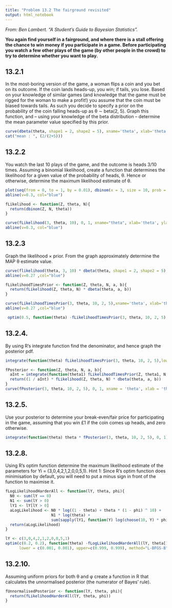 ```yaml
---
title: "Problem 13.2 The fairground revisited"
output: html_notebook
---
```

_From: Ben Lambert. “A Student’s Guide to Bayesian Statistics”._

__You again find yourself in a fairground, and where there is a stall offering the chance to win money if you participate in a game. Before participating you watch a few other plays of the game (by other people in the crowd) to try to determine whether you want to play.__


## 13.2.1

In the most-boring version of the game, a woman flips a coin and you bet on its outcome. If the coin lands heads-up, you win; if tails, you lose. Based on your knowledge of similar games (and knowledge that the game must be rigged for the woman to make a profit!) you assume that the coin must be biased towards tails. As such you decide to specify a prior on the probability of the coin falling heads-up as θ ∼ beta(2, 5). Graph this function, and – using your knowledge of the beta distribution – determine the mean parameter value specified by this prior.


```r
curve(dbeta(theta, shape1 = 2, shape2 = 5), xname='theta', xlab='theta', ylab='likelihood')
cat("mean : ", (2/(2+5)))
```

## 13.2.2
You watch the last 10 plays of the game, and the outcome is heads 3/10 times. Assuming a binomial likelihood, create a function that determines the likelihood for a given value of the probability of heads, θ. Hence or otherwise, determine the maximum likelihood estimate of θ.

```r
plot(seq(from = 0, to = 1, by = 0.01), dbinom(x = 3, size = 10, prob = seq(from = 0, to = 1, by = 0.01)), xlab='theta', ylab='likelihood')
abline(v=0.3, col="blue")

```
```r
fLikelihood <- function(Z, theta, N){
  return(dbinom(Z, N, theta))
}
```

```r
curve(fLikelihood(3, theta, 10), 0, 1, xname="theta", xlab='theta', ylab='likelihood')
abline(v=0.3, col="blue")
```


## 13.2.3
Graph the likelihood × prior. From the graph approximately determine the MAP θ estimate value.

```r
curve(flikelihood(theta, 3, 10) * dbeta(theta, shape1 = 2, shape2 = 5), xname = "theta", ylab = "likelihood x prior")
abline(v=0.27 ,col="blue")

```
```r
fLikelihoodTimesPrior <- function(Z, theta, N, a, b){
  return(fLikelihood(Z, theta, N) * dbeta(theta, a, b))
}

```

```r
curve(fLikelihoodTimesPrior(3, theta, 10, 2, 5),xname='theta', xlab='theta')
abline(v=0.27 ,col="blue")
```


```r
 optim(0.5, function(theta) -fLikelihoodTimesPrior(3, theta, 10, 2, 5),lower=0, upper=1, method="L-BFGS-B")
```

## 13.2.4. 
By using R’s integrate function find the denominator, and hence graph the posterior pdf.
```r
integrate(function(theta) fLikelihoodTimesPrior(3, theta, 10, 2, 5),lower=0, upper=1)

```

```r
fPosterior <- function(Z, theta, N, a, b){
  aInt = integrate(function(theta1) fLikelihoodTimesPrior(Z, theta1, N, a, b), 0, 1)[[1]]
  return((1 / aInt) * fLikelihood(Z, theta, N) * dbeta(theta, a, b))
}
curve(fPosterior(3, theta, 10, 2, 5), 0, 1, xname = 'theta', xlab = 'theta', ylab = 'pdf')
```

## 13.2.5. 
Use your posterior to determine your break-even/fair price for participating in the game, assuming that you win £1 if the coin comes up heads, and zero otherwise.

```r
integrate(function(theta) theta * fPosterior(3, theta, 10, 2, 5), 0, 1)

```

## 13.2.8. 
Using R’s optim function determine the maximum likelihood estimate of the parameters for Yi = (3,0,4,2,1,2,0,0,5,1).
Hint 1: Since R’s optim function does minimisation by default, you will need to put a minus sign
in front of the function to maximise it.

```r
fLogLikelihoodHarderAll <- function(lY, theta, phi){
  N0 <- sum(lY == 0)
  N1 <- sum(lY > 0)
  lY1 <- lY[lY > 0]
  aLogLikelihood <- N0 * log((1 - theta) + theta * (1 - phi) ^ 10) +
                    N1 * log(theta) +
                    sum(sapply(lY1, function(Y) log(choose(10, Y) * phi ^ Y * (1 - phi) ^ (10 - Y))))
  return(aLogLikelihood)
}

```

```r
lY <- c(3,0,4,2,1,2,0,0,5,1)
optim(c(0.2, 0.2), function(theta) -fLogLikelihoodHarderAll(lY, theta[1], theta[2]),
      lower = c(0.001, 0.001), upper=c(0.999, 0.999), method="L-BFGS-B")
```

## 13.2.10. 
Assuming uniform priors for both θ and φ create a function in R that calculates the unnormalised posterior (the numerator of Bayes’ rule).

```r

fUnnormalisedPosterior <- function(lY, theta, phi){
  return(fLikelihoodHarderAll(lY, theta, phi))
}

```

